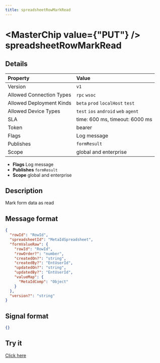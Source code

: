 ```yaml
---
title: spreadsheetRowMarkRead
---
```



# <MasterChip value={"PUT"} /> spreadsheetRowMarkRead

## Details

| Property | Value | 
| :--- | :--- | 
| Version | `v1` |
| Allowed Connection Types | `rpc` `wsoc`  |
| Allowed Deployment Kinds | `beta` `prod` `localHost` `test`  |
| Allowed Device Types | `test` `ios` `android` `web` `agent`  |
| SLA | time: 600 ms, timeout: 6000 ms |
| Token | bearer |
| Flags | Log message |
| Publishes | `formResult`  |
| Scope | global and enterprise |


- **Flags** Log message
- **Publishes** `formResult` 
- **Scope** global and enterprise


## Description

Mark form data as read

## Message format

```json
{
  "rowId": "RowId",
  "spreadsheetId": "MetaIdSpreadsheet",
  "formValueRaw": {
    "rowId": "RowId",
    "rowOrder?": "number",
    "createdOn?": "string",
    "createdBy?": "EntUserId",
    "updatedOn?": "string",
    "updatedBy?": "EntUserId",
    "valueMap": {
      "MetaIdComp": "Object"
    }
  },
  "version?": "string"
}
```

## Signal format

```json
{}
```

## Try it

[Click here](https://web.neome.ai/api?path=ent_entMain_spreadsheetRowMarkRead)

